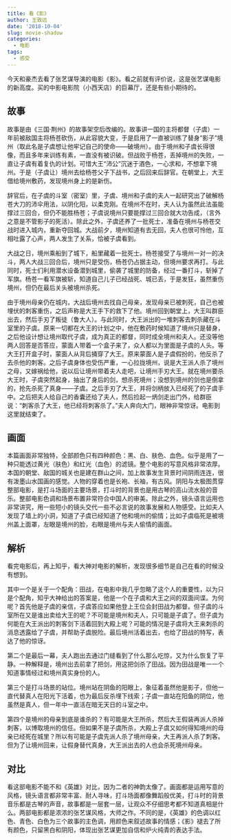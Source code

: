 ```yaml
---
title: 看《影》
author: 王致远
date: '2018-10-04'
slug: movie-shadow
categories:
  - 电影
tags:
  - 感受
---
```


今天和豪杰去看了张艺谋导演的电影《影》。看之前就有评价说，这是张艺谋电影的新高度。买的中影电影院（小西天店）的巨幕厅，还是有些小期待的。

## 故事

故事是由《三国·荆州》的故事架空后改编的。故事讲一国的主将都督（子虞）一年前被敌国主将杨苍砍伤，从此容貌大变，于是启用了一直被训练了替身“影子”境州（取此名是子虞想让他牢记自己的使命——破境州）。由于境州和子虞长得很像，而且多年来训练有素，一直没有被识破。但战败于杨苍，丢掉境州的失败，一直让子虞有着复仇的计划。可惜大王“沛公”沉迷于酒色，一心求和，不想拿下境州。于是（子虞让）境州去给杨苍父子下战书，之后回来后辞官。在朝堂上，大王借给境州敷药，发现境州身上的是新伤。

辞官后，在子虞的斗室（密室）里，子虞、境州和子虞的夫人一起研究出了破解杨苍大刀的沛伞用法，以阴化阳，以柔克刚。在境州不在时，夫人认为虽然此法虽能撑过三回合，但仍不能胜杨苍；子虞说境州只要能撑过三回合就大功告成，（言外之意是不管影子的死活）。除此之外，子虞还养了一批死士，准备在境州与杨苍交战时进入城内，重新夺回城。大战前夕，境州知道有去无回，夫人也很可怜他，互相吐露了心声，两人发生了关系，恰被子虞看到。

大战之日，境州乘船到了城下，船里藏着一批死士。杨苍接受了与境州一对一的决斗，两人大战三回合后，境州只是受伤，杨苍仍占据主动，但境州要求再打。与此同时，死士们利用潜水设备潜到城里，偷袭了城里的防备，经过一番打斗，斩掉了军旗。杨苍一看军旗被斩，知道自己儿子已经战死、城已丢，于是发狂，虽然重伤境州，但仍在最后关头被境州杀死。

由于境州母亲仍在城内，大战后境州去找自己母亲，发现母亲已被刺死，自己也被埋伏的刺客重伤，之后声称是大王手下的救下了他。境州回到朝堂上，大王叫群臣出去，然后手刃了叛徒（鲁大人）。与此同时，大王派出的一堆刺客去刺杀藏在斗室里的子虞。原来一切都在大王的计划之中，他在敷药时候知道了境州只是替身，之后他设计想让境州取代子虞，成为真正的都督，同时成全境州和夫人。还没等他两人回答是否答应，蒙面人带着一个盒子来了，众人都以为里面是子虞的人头。等大王打开盒子时，蒙面人从背后捅穿了大王。原来蒙面人是子虞假扮的，他反杀了去杀他的刺客。之后子虞身体也受伤严重，一心拉拢境州，说是大王派人杀了境州之母，又嫁祸给他，说以后让境州带着夫人走吧，让境州手刃大王。就在境州要杀大王时，子虞突然起身，抽出了身后的剑，想杀死境州；没想到境州的剑也是倒拿的，抢先杀死了真身——子虞。之后手刃了大王，并将剑柄放入已经死了的子虞手中。之后把夫人给自己的香囊还给了夫人，然后捡起一炳剑走出门外，给群臣说：“刺客杀了大王，他已经将刺客杀了。”夫人奔向大门，眼神非常惊讶。电影到这里就结束了。

## 画面

本篇画面非常独特，全部颜色只有四种颜色：黑、白、肤色、血色。似乎是用了一种只能透过黄光（肤色）和红光（血色）的滤镜。整个电影的写意风格非常浓厚。本国的朝堂、敌国的城关也是建在群山之间，加上故事发生背景时间阴雨连连，很有泼墨山水国画的感觉。人物的穿着也是长袍、长袖，有古风。阴阳与太极图贯穿整部电影，是打斗场面的主要场景，打斗时的背景也是用古琴的高山流水般的音乐。整部电影色调和场景布置非常符合中国人的审美。除此之外，镜头语言运用也非常讲究，用一些短小的镜头交代一些不必言说的故事发展和人物感受。比如夫人发现了墙上的小洞，知道了子虞已经知道了他和境州的偷情；比如子虞临死是被境州盖上面罩，左眼是境州的脸，右眼是境州与夫人偷情的画面。

## 解析

看完电影后，再上知乎，看大神对电影的解析，发现很多细节是自己在看的时候没有想到。

其中一个是关于一个配角：田战，在电影中我几乎忽略了这个人的重要性，以为只是个配角，知乎大神给出的答案是，他是一个在子虞和大王之间的双面间谍。为何呢？首先他是子虞的亲信，子虞答应如果他登上王位会封田战为都督。但子虞的斗室所在又是谁出卖给大王的呢？不可能是境州和夫人，只可能是子虞了。但子虞为何能在大王派出的刺客剑下活着回到大殿上呢？可能的情况是子虞将大王来刺杀的消息透露给了子虞，并帮助子虞脱险。最后境州活着出去，也给了田战的特写，表达了他的惊讶。

第二个是最后一幕，夫人跑出去通过门缝看到了什么那么吃惊，又为什么恢复了平静。一种解释是，境州出去前拿了把剑，用这把剑杀了田战。因为田战是唯一一个知道事情经过和境州真实身份的人。

第三个是打斗场景的站位。境州站在阴鱼的阳眼上，象征着虽然他是影子，但他一直代替真人在阳光下活着，也为最后反杀埋下线索；子虞一直站在阳鱼的阴位，他虽然是真人，但一年中一直活在暗无天日的斗室之中。

第四个是境州的母亲到底是谁杀的？有可能是大王所杀，然后大王假装再派人杀掉刺客，以博取境州的信任。但如果不是子虞所杀，大殿上子虞又如何得知境州的母亲已经死在城里？所以有可能是子虞先派人杀了境州母亲，大王再派人杀了刺客。但为了让境州回来，让假身替代真身，大王派出去的人也会杀死境州母亲。

## 对比

看这部电影不能不和《英雄》对比，因为二者的神韵太像了。画面都是运用写意的风格，镜头语言都非常丰富、耐人寻味，打斗场面都像舞蹈般优美，打斗时的背景音乐都是古琴的声音，故事都是一层套一层，让观众不仔细思考都不知道真相是什么。两部电影都是浓浓的张艺谋风格，大师之作。不同的是，《英雄》的色调以红色、青色、白色为三个故事的主色调，用颜色来叙述故事的情感；《影》褪去了所有颜色，只留黑白和阴阳，体现出张艺谋更加自信和炉火纯青的表达手法。
